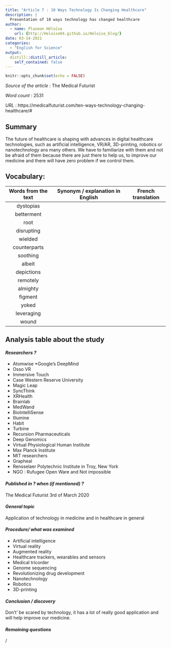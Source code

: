 ```yaml
---
title: "Article 7 : 10 Ways Technology Is Changing Healthcare"
description: |
  Presentation of 10 ways technology has changed healthcare
author:
  - name: Plasman Héloïse
    url: {http://Heloise04.github.io/Heloise_blog/}
date: 03-14-2021
categories:
  - "English for Science"
output:
  distill::distill_article:
    self_contained: false
---
```


```r
knitr::opts_chunk$set(echo = FALSE)
```

_Source of the article_ : The Medical Futurist

_Word count_ : 2531

_URL_ : https://medicalfuturist.com/ten-ways-technology-changing-healthcare/#

## Summary 
The future of healthcare is shaping with advances in digital healthcare technologies, such as artificial intelligence, VR/AR, 3D-printing, robotics or nanotechnology ans many others. We have to familiarize with them and not be afraid of them because there are just there to help us, to improve our medicine and there will have zero problem if we control them. 


## Vocabulary: 

| Words from the text 	| Synonym / explanation in English 	| French translation |
|:-------------------:	|:--------------------------------:	|:----------------:	|
|dystopias|||
|betterment|||
|root|||
|disrupting|||
|wielded|||
|counterparts|||
|soothing|||
|albeit|||
|depictions|||
|remotely|||
|almighty|||
|figment|||
|yoked|||
|leveraging|||
|wound|||


## Analysis table about the study

#### *Researchers ?*

* Atomwise 
*Google’s DeepMind
* Osso VR
* Immersive Touch
* Case Western Reserve University
* Magic Leap
* SyncThink
* XRHealth
* Brainlab
* MedWand
* BioIntelliSense
* Illumine 
* Habit 
* Turbine
* Recursion Pharmaceuticals
* Deep Genomics
* Virtual Physiological Human Institute
* Max Planck Institute
* MIT researchers
* Grapheal 
* Rensselaer Polytechnic Institute in Troy, New York
* NGO : Rufugee Open Ware and Not impossible

#### *Published in ? when (if mentioned) ?*

The Medical Futurist
3rd of March 2020


#### *General topic*

Application of technology in medicine and in healthcare in general

#### *Procedure/ what was examined* 

* Artificial intelligence
* Virtual reality
* Augmented reality
* Healthcare trackers, wearables and sensors
* Medical tricorder
* Genome sequencing
* Revolutionizing drug development 
* Nanotechnology
* Robotics
* 3D-printing

#### *Conclusion / discovery* 

Don’t’ be scared by technology, it has a lot of really good application and will help improve our medicine. 

#### *Remaining questions*

/

